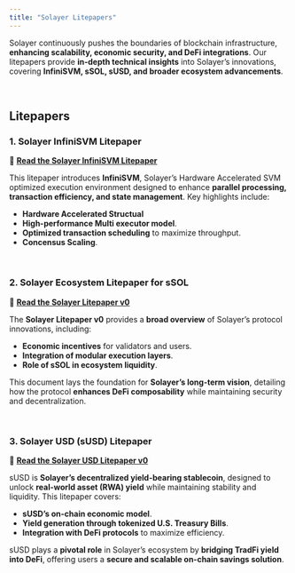 ```yaml
---
title: "Solayer Litepapers"
---
```


Solayer continuously pushes the boundaries of blockchain infrastructure, **enhancing scalability, economic security, and DeFi integrations**. Our litepapers provide **in-depth technical insights** into Solayer’s innovations, covering **InfiniSVM, sSOL, sUSD, and broader ecosystem advancements**.

<br/>

## **Litepapers**

### **1. Solayer InfiniSVM Litepaper**
📄 **[Read the Solayer InfiniSVM Litepaper](https://github.com/solayer-labs/solayer-improvement-proposal/blob/main/solayer_infinisvm_litepaper.pdf)**  

This litepaper introduces **InfiniSVM**, Solayer’s Hardware Accelerated SVM optimized execution environment designed to enhance **parallel processing, transaction efficiency, and state management**. Key highlights include:
- **Hardware Accelerated Structual**
- **High-performance Multi executor model**.
- **Optimized transaction scheduling** to maximize throughput.
- **Concensus Scaling**.

<br/>

### **2. Solayer Ecosystem Litepaper for sSOL**
📄 **[Read the Solayer Litepaper v0](https://github.com/solayer-labs/solayer-improvement-proposal/blob/main/solayer-litepaper-v0.pdf)**  

The **Solayer Litepaper v0** provides a **broad overview** of Solayer’s protocol innovations, including:
- **Economic incentives** for validators and users.
- **Integration of modular execution layers**.
- **Role of sSOL in ecosystem liquidity**.

This document lays the foundation for **Solayer’s long-term vision**, detailing how the protocol **enhances DeFi composability** while maintaining security and decentralization.

<br/>

### **3. Solayer USD (sUSD) Litepaper**
📄 **[Read the Solayer USD Litepaper v0](https://github.com/solayer-labs/solayer-improvement-proposal/blob/main/solayer-USD-litepaper-v0.pdf)**  

sUSD is **Solayer’s decentralized yield-bearing stablecoin**, designed to unlock **real-world asset (RWA) yield** while maintaining stability and liquidity. This litepaper covers:
- **sUSD’s on-chain economic model**.
- **Yield generation through tokenized U.S. Treasury Bills**.
- **Integration with DeFi protocols** to maximize efficiency.

sUSD plays a **pivotal role** in Solayer’s ecosystem by **bridging TradFi yield into DeFi**, offering users a **secure and scalable on-chain savings solution**.

<br/>
